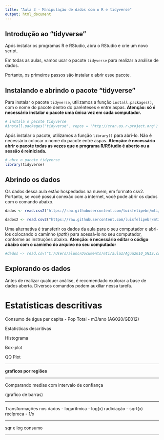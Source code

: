```yaml
---
title: "Aula 3 - Manipulação de dados com o R e tidyverse"
output: html_document
---
```


## Introdução ao "tidyverse"

Após instalar os programas R e RStudio, abra o RStudio e crie um novo script.

Em todas as aulas, vamos usar o pacote `tidyverse` para realizar a análise de dados. 

Portanto, os primeiros passos são instalar e abrir esse pacote.

## Instalando e abrindo o pacote "tidyverse"

Para instalar o pacote `tidyverse`, utilizamos a função `install.packages()`, com o nome do pacote dentro do parênteses e entre aspas. **Atenção: só é necessário instalar o pacote uma única vez em cada computador.**

```r
# instala o pacote tidyverse
#install.packages("tidyverse", repos = 'http://cran.us.r-project.org')
```

Após instalar o pacote, utilizamos a função `library()` para abri-lo. Não é necessário colocar o nome do pacote entre aspas. **Atenção: é necessário abrir o pacote todas as vezes que o programa R/RStudio é aberto ou a sessão é reiniciada.**

```r
# abre o pacote tidyverse
library(tidyverse)
```

## Abrindo os dados

Os dados dessa aula estão hospedados na nuvem, em formato csv2. Portanto, se você possui conexão com a internet, você pode abrir os dados com o comando abaixo.

```r
dados <- read.csv2("https://raw.githubusercontent.com/luisfelipebr/mti/master/dados/Agua2010_SNIS.csv")
```

```r
dados2 <- read.csv2("https://raw.githubusercontent.com/luisfelipebr/mti/master/dados/Agua%26Rede2010_SNIS.csv")
```


Uma alternativa é transferir os dados da aula para o seu computador e abri-los colocando o caminho (*path*) para acessá-lo no seu computador, conforme as instruções abaixo. **Atenção: é necessário editar o código abaixo com o caminho do arquivo no seu computador**

```r
#dados <- read.csv("C:/Users/aluno/Documents/mti/aula1/Agua2010_SNIS.csv")
```

## Explorando os dados

Antes de realizar qualquer análise, é recomendado explorar a base de dados aberta. Diversos comandos podem auxiliar nessa tarefa.




# Estatísticas descritivas

Consumo de água per capita - Pop Total - m3/ano (AG020/GE012)

Estatísticas descritivas

Histograma

Box-plot

QQ Plot

---

**graficos por regiões**

---

Comparando medias com intervalo de confiança

(grafico de barras)

---

Transformações nos dados - 
logaritmica - log(x)
radiciação - sqrt(x)
recíproca - 1/x

---

sqr e log consumo

---

